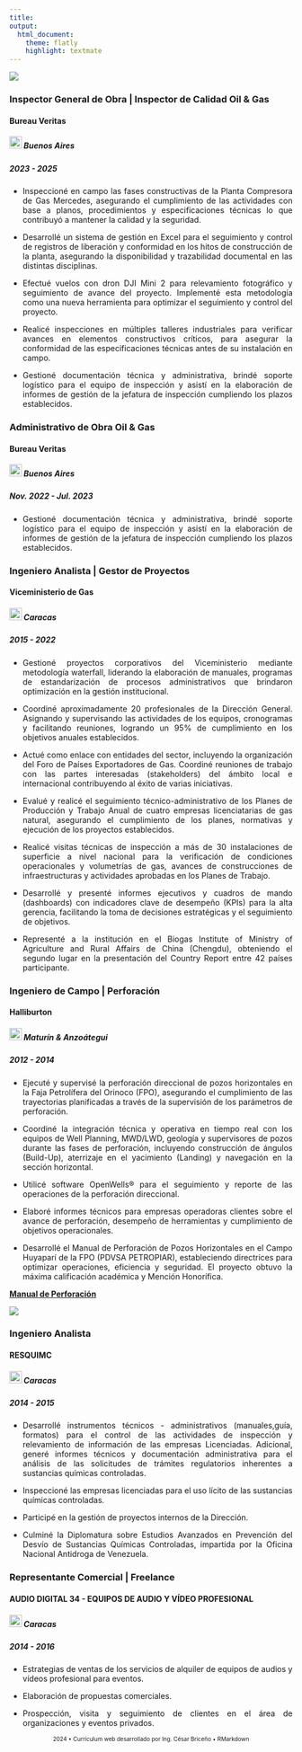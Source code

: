 ```yaml
---
title: 
output:
  html_document:
    theme: flatly
    highlight: textmate
---
```



![](IMÁGENES/Petróleo.png)

<style>
body {
  text-align: justify;
}
</style>


### **Inspector General de Obra | Inspector de Calidad Oil & Gas**       
#### **Bureau Veritas**  
##### <img src="IMÁGENES/argentina.png" width="22" height="22"> Buenos Aires
##### 2023 - 2025

- Inspeccioné en campo las fases constructivas de la Planta Compresora de Gas Mercedes, asegurando el cumplimiento de las actividades con base a planos, procedimientos y especificaciones técnicas lo que contribuyó a mantener la calidad y la seguridad.

- Desarrollé un sistema de gestión en Excel para el seguimiento y control de registros de liberación y conformidad en los hitos de construcción de la planta, asegurando la disponibilidad y trazabilidad documental en las distintas disciplinas. 

- Efectué vuelos con dron DJI Mini 2 para relevamiento fotográfico y seguimiento de avance del proyecto. Implementé esta metodología como una nueva herramienta para optimizar el seguimiento y control del proyecto.

- Realicé inspecciones en múltiples talleres industriales para verificar avances en elementos constructivos críticos, para asegurar la conformidad de las especificaciones técnicas antes de su instalación en campo.

- Gestioné documentación técnica y administrativa, brindé soporte logístico para el equipo de inspección y asistí en la elaboración de informes de gestión de la jefatura de inspección cumpliendo los plazos establecidos. 

### **Administrativo de Obra Oil & Gas**                          
#### **Bureau Veritas** 
##### <img src="IMÁGENES/argentina.png" width="22" height="22"> Buenos Aires
##### Nov. 2022 - Jul. 2023 

- Gestioné documentación técnica y administrativa, brindé soporte logístico para el equipo de inspección y asistí en la elaboración de informes de gestión de la jefatura de inspección cumpliendo los plazos establecidos.  



### **Ingeniero Analista | Gestor de Proyectos**                  
#### **Viceministerio de Gas**
##### <img src="IMÁGENES/venezuela.png" width="22" height="22"> Caracas
##### 2015 - 2022


- Gestioné proyectos corporativos del Viceministerio mediante metodología waterfall, liderando la elaboración de manuales, programas de estandarización de procesos administrativos que brindaron optimización en la gestión institucional.

- Coordiné aproximadamente 20 profesionales de la Dirección General. Asignando y supervisando las actividades de los equipos, cronogramas y facilitando reuniones, logrando un 95% de cumplimiento en los objetivos anuales establecidos.

- Actué como enlace con entidades del sector, incluyendo la organización del Foro de Países Exportadores de Gas. Coordiné reuniones de trabajo con las partes interesadas (stakeholders) del ámbito local e internacional contribuyendo al éxito de varias iniciativas.

- Evalué y realicé el seguimiento técnico-administrativo de los Planes de Producción y Trabajo Anual de cuatro empresas licenciatarias de gas natural, asegurando el cumplimiento de los planes, normativas y ejecución de los proyectos establecidos.

- Realicé visitas técnicas de inspección a más de 30 instalaciones de superficie a nivel nacional para la verificación de condiciones operacionales y volumetrías de gas, avances de construcciones de infraestructuras y actividades aprobadas en los Planes de Trabajo.

- Desarrollé y presenté informes ejecutivos y cuadros de mando (dashboards) con indicadores clave de desempeño (KPIs) para la alta gerencia, facilitando la toma de decisiones estratégicas y el seguimiento de objetivos.

- Representé a la institución en el Biogas Institute of Ministry of Agriculture and Rural Affairs de China (Chengdu), obteniendo el segundo lugar en la presentación del Country Report entre 42 países participante.



### **Ingeniero de Campo | Perforación**                           
#### **Halliburton**
##### <img src="IMÁGENES/venezuela.png" width="22" height="22"> Maturín & Anzoátegui
##### 2012 - 2014

- Ejecuté y supervisé la perforación direccional de pozos horizontales en la Faja Petrolífera del Orinoco (FPO), asegurando el cumplimiento de las trayectorias planificadas a través de la supervisión de los parámetros de perforación. 

- Coordiné la integración técnica y operativa en tiempo real con los equipos de Well Planning, MWD/LWD, geología y supervisores de pozos durante las fases de perforación, incluyendo construcción de ángulos (Build-Up), aterrizaje en el yacimiento (Landing) y navegación en la sección horizontal. 

- Utilicé software OpenWells® para el seguimiento y reporte de las operaciones de la perforación direccional. 

- Elaboré informes técnicos para empresas operadoras clientes sobre el avance de perforación, desempeño de herramientas y cumplimiento de objetivos operacionales.

- Desarrollé el Manual de Perforación de Pozos Horizontales en el Campo Huyaparí de la FPO (PDVSA PETROPIAR), estableciendo directrices para optimizar operaciones, eficiencia y seguridad. El proyecto obtuvo la máxima calificación académica y Mención Honorífica.

[**Manual de Perforación**](http://saber.ucv.ve/handle/10872/2873) 


![](IMÁGENES/Otros.png)

### **Ingeniero Analista**      
#### **RESQUIMC**  
##### <img src="IMÁGENES/venezuela.png" width="22" height="22"> Caracas
##### 2014 - 2015

- Desarrollé instrumentos técnicos - administrativos (manuales,guía, formatos) para el control de las actividades de inspección y relevamiento de información de las empresas Licenciadas. Adicional, generé informes técnicos y documentación administrativa para el análisis de las solicitudes de trámites regulatorios inherentes a sustancias químicas controladas.

- Inspeccioné las empresas licenciadas para el uso lícito de las sustancias químicas controladas.

- Participé en la gestión de proyectos internos de la Dirección.

- Culminé la Diplomatura sobre Estudios Avanzados en Prevención del Desvío de Sustancias Químicas Controladas, impartida por la Oficina Nacional Antidroga de Venezuela.


### **Representante Comercial | Freelance**      
#### **AUDIO DIGITAL 34 - EQUIPOS DE AUDIO Y VÍDEO PROFESIONAL**  
##### <img src="IMÁGENES/venezuela.png" width="22" height="22"> Caracas
##### 2014 - 2016

- Estrategias de ventas de los servicios de alquiler de equipos de audios y vídeos profesional para eventos.

- Elaboración de propuestas comerciales.

- Prospección, visita y seguimiento de clientes en el área de organizaciones y eventos privados.



<footer style="text-align: center;">
<p style="font-size: x-small;"> 2024 • Currículum web desarrollado por Ing. César Briceño  • RMarkdown </p>
</footer>